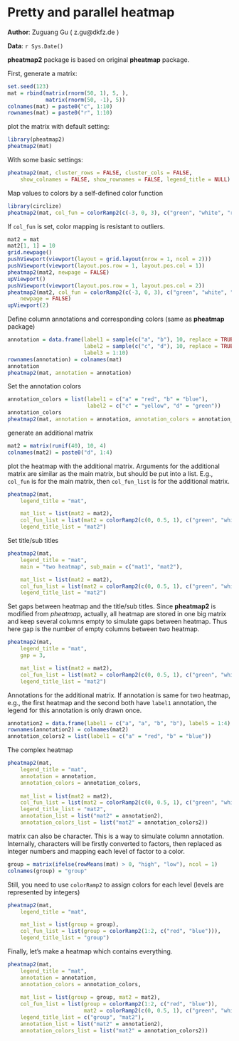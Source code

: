<!--
%\VignetteEngine{knitr}
%\VignetteIndexEntry{Pretty and parallel heatmap}
-->

Pretty and parallel heatmap
===========================

**Author**: Zuguang Gu ( z.gu@dkfz.de )

**Data**: `r Sys.Date()`

**pheatmap2** package is based on original **pheatmap** package.

First, generate a matrix:

```r
set.seed(123)
mat = rbind(matrix(rnorm(50, 1), 5, ),
	        matrix(rnorm(50, -1), 5))
colnames(mat) = paste0("c", 1:10)
rownames(mat) = paste0("r", 1:10)
```

plot the matrix with default setting:

```r
library(pheatmap2)
pheatmap2(mat)
```

With some basic settings:

```r
pheatmap2(mat, cluster_rows = FALSE, cluster_cols = FALSE, 
    show_colnames = FALSE, show_rownames = FALSE, legend_title = NULL)
```

Map values to colors by a self-defined color function

```r
library(circlize)
pheatmap2(mat, col_fun = colorRamp2(c(-3, 0, 3), c("green", "white", "red")))
```

If `col_fun` is set, color mapping is resistant to outliers.

```r
mat2 = mat
mat2[1, 1] = 10
grid.newpage()
pushViewport(viewport(layout = grid.layout(nrow = 1, ncol = 2)))
pushViewport(viewport(layout.pos.row = 1, layout.pos.col = 1))
pheatmap2(mat2, newpage = FALSE)
upViewport()
pushViewport(viewport(layout.pos.row = 1, layout.pos.col = 2))
pheatmap2(mat2, col_fun = colorRamp2(c(-3, 0, 3), c("green", "white", "red")), 
	newpage = FALSE)
upViewport(2)
```

Define column annotations and corresponding colors (same as **pheatmap** package)

```r
annotation = data.frame(label1 = sample(c("a", "b"), 10, replace = TRUE),
                        label2 = sample(c("c", "d"), 10, replace = TRUE),
						label3 = 1:10)
rownames(annotation) = colnames(mat)
annotation
pheatmap2(mat, annotation = annotation)
```

Set the annotation colors

```r
annotation_colors = list(label1 = c("a" = "red", "b" = "blue"),
	                     label2 = c("c" = "yellow", "d" = "green"))
annotation_colors
pheatmap2(mat, annotation = annotation, annotation_colors = annotation_colors)
```

generate an additional matrix

```r
mat2 = matrix(runif(40), 10, 4)
colnames(mat2) = paste0("d", 1:4)
```

plot the heatmap with the additional matrix. Arguments for the additional matrix
are similar as the main matrix, but should be put into a list. E.g., `col_fun` is
for the main matrix, then `col_fun_list` is for the additional matrix. 

```r
pheatmap2(mat, 
	legend_title = "mat", 

	mat_list = list(mat2 = mat2),
	col_fun_list = list(mat2 = colorRamp2(c(0, 0.5, 1), c("green", "white", "red"))),
	legend_title_list = "mat2")
```

Set title/sub titles

```r
pheatmap2(mat, 
	legend_title = "mat", 
	main = "two heatmap", sub_main = c("mat1", "mat2"),

	mat_list = list(mat2 = mat2),
	col_fun_list = list(mat2 = colorRamp2(c(0, 0.5, 1), c("green", "white", "red"))),
	legend_title_list = "mat2")
```

Set gaps between heatmap and the title/sub titles. Since **pheatmap2** is modified
from *pheatmap*, actually, all heatmap are stored in one big matrix and keep several
columns empty to simulate gaps between heatmap. Thus here gap is the number of empty
columns between two heatmap.

```r
pheatmap2(mat, 
	legend_title = "mat", 
	gap = 3,

	mat_list = list(mat2 = mat2),
	col_fun_list = list(mat2 = colorRamp2(c(0, 0.5, 1), c("green", "white", "red"))),
	legend_title_list = "mat2")
```

Annotations for the additional matrix. If annotation is same for two heatmap,
e.g., the first heatmap and the second both have `label1` annotation, the legend
for this annotation is only drawn once.

```r
annotation2 = data.frame(label1 = c("a", "a", "b", "b"), label5 = 1:4)
rownames(annotation2) = colnames(mat2)
annotation_colors2 = list(label1 = c("a" = "red", "b" = "blue"))
```

The complex heatmap

```r
pheatmap2(mat,
	legend_title = "mat", 
	annotation = annotation, 
	annotation_colors = annotation_colors,
	
	mat_list = list(mat2 = mat2),
	col_fun_list = list(mat2 = colorRamp2(c(0, 0.5, 1), c("green", "white", "red"))),
	legend_title_list = "mat2",
	annotation_list = list("mat2" = annotation2),
	annotation_colors_list = list("mat2" = annotation_colors2))
```						 

matrix can also be character. This is a way to simulate column annotation.
Internally, characters will be firstly converted to factors, then replaced 
as integer numbers and mapping each level of factor to a color.

```r
group = matrix(ifelse(rowMeans(mat) > 0, "high", "low"), ncol = 1)
colnames(group) = "group"
```

Still, you need to use `colorRamp2` to assign colors for each level (levels are
represented by integers)

```r
pheatmap2(mat, 
	legend_title = "mat", 

	mat_list = list(group = group),	
	col_fun_list = list(group = colorRamp2(1:2, c("red", "blue"))),
	legend_title_list = "group")
```

Finally, let's make a heatmap which contains everything.

```r
pheatmap2(mat, 
	legend_title = "mat", 
	annotation = annotation, 
	annotation_colors = annotation_colors,
	
	mat_list = list(group = group, mat2 = mat2),
	col_fun_list = list(group = colorRamp2(1:2, c("red", "blue")),
                        mat2 = colorRamp2(c(0, 0.5, 1), c("green", "white", "red"))),
	legend_title_list = c("group", "mat2"),
	annotation_list = list("mat2" = annotation2),
	annotation_colors_list = list("mat2" = annotation_colors2))
```	
